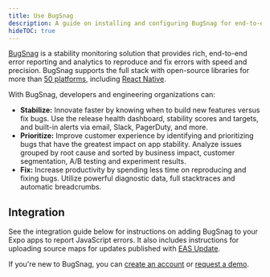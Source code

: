 ```yaml
---
title: Use BugSnag
description: A guide on installing and configuring BugSnag for end-to-end error reporting and analytics.
hideTOC: true
---
```




[BugSnag](https://www.bugsnag.com) is a stability monitoring solution that provides rich, end-to-end error reporting and analytics to reproduce and fix errors with speed and precision. BugSnag supports the full stack with open-source libraries for more than [50 platforms](https://www.bugsnag.com/platforms), including [React Native](https://docs.bugsnag.com/platforms/react-native/react-native/).

With BugSnag, developers and engineering organizations can:

- **Stabilize:** Innovate faster by knowing when to build new features versus fix bugs. Use the release health dashboard, stability scores and targets, and built-in alerts via email, Slack, PagerDuty, and more.
- **Prioritize:** Improve customer experience by identifying and prioritizing bugs that have the greatest impact on app stability. Analyze issues grouped by root cause and sorted by business impact, customer segmentation, A/B testing and experiment results.
- **Fix:** Increase productivity by spending less time on reproducing and fixing bugs. Utilize powerful diagnostic data, full stacktraces and automatic breadcrumbs.

## Integration

See the integration guide below for instructions on adding BugSnag to your Expo apps to report JavaScript errors. It also includes instructions for uploading source maps for updates published with [EAS Update](/eas-update/introduction/).

If you're new to BugSnag, you can [create an account](https://app.bugsnag.com/user/new/) or [request a demo](https://www.bugsnag.com/demo-request).

<BoxLink
  title="Expo BugSnag integration"
  description="See the official guide on how to integrate BugSnag with an Expo app."
  href="https://docs.bugsnag.com/platforms/react-native/expo/"
  Icon={BookOpen02Icon}
/>
